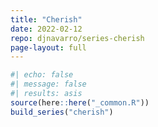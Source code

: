```yaml
---
title: "Cherish"
date: 2022-02-12
repo: djnavarro/series-cherish
page-layout: full
---
```

   
::: {.grid}
  
```r
#| echo: false
#| message: false
#| results: asis
source(here::here("_common.R"))
build_series("cherish")
```
   
:::
   
